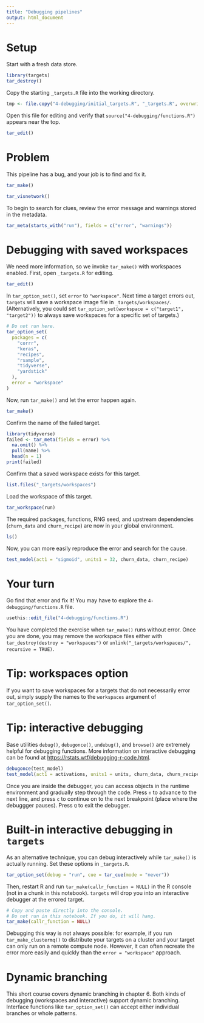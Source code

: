 ```yaml
---
title: "Debugging pipelines"
output: html_document
---
```


# Setup

Start with a fresh data store.

```r
library(targets)
tar_destroy()
```

Copy the starting `_targets.R` file into the working directory.

```r
tmp <- file.copy("4-debugging/initial_targets.R", "_targets.R", overwrite = TRUE)
```

Open this file for editing and verify that `source("4-debugging/functions.R")` appears near the top.

```r
tar_edit()
```

# Problem

This pipeline has a bug, and your job is to find and fix it.

```r
tar_make()
```

```r
tar_visnetwork()
```

To begin to search for clues, review the error message and warnings stored in the metadata.

```r
tar_meta(starts_with("run"), fields = c("error", "warnings"))
```

# Debugging with saved workspaces

We need more information, so we invoke `tar_make()` with workspaces enabled. First, open `_targets.R` for editing.

```r
tar_edit()
```

In `tar_option_set()`, set `error` to `"workspace"`. Next time a target errors out, `targets` will save a workspace image file in `_targets/workspaces/`. (Alternatively, you could set `tar_option_set(workspace = c("target1", "target2"))` to always save workspaces for a specific set of targets.)

```r
# Do not run here.
tar_option_set(
  packages = c(
    "corrr",
    "keras",
    "recipes",
    "rsample",
    "tidyverse",
    "yardstick"
  ),
  error = "workspace"
)
```

Now, run `tar_make()` and let the error happen again.

```r
tar_make()
```

Confirm the name of the failed target.

```r
library(tidyverse)
failed <- tar_meta(fields = error) %>%
  na.omit() %>%
  pull(name) %>%
  head(n = 1)
print(failed)
```

Confirm that a saved workspace exists for this target.

```r
list.files("_targets/workspaces")
```

Load the workspace of this target.

```r
tar_workspace(run)
```

The required packages, functions, RNG seed, and upstream dependencies (`churn_data` and `churn_recipe`) are now in your global environment.

```r
ls()
```

Now, you can more easily reproduce the error and search for the cause.

```r
test_model(act1 = "sigmoid", units1 = 32, churn_data, churn_recipe)
```

# Your turn

Go find that error and fix it! You may have to explore the `4-debugging/functions.R` file.

```r
usethis::edit_file("4-debugging/functions.R")
```

You have completed the exercise when `tar_make()` runs without error. Once you are done, you may remove the workspace files either with `tar_destroy(destroy = "workspaces")` or `unlink("_targets/workspaces/", recursive = TRUE)`.

# Tip: workspaces option

If you want to save workspaces for a targets that do not necessarily error out, simply supply the names to the `workspaces` argument of `tar_option_set()`.

# Tip: interactive debugging

Base utilities `debug()`, `debugonce()`, `undebug()`, and `browse()` are extremely helpful for debugging functions. More information on interactive debugging can be found at <https://rstats.wtf/debugging-r-code.html>.

```r
debugonce(test_model)
test_model(act1 = activations, units1 = units, churn_data, churn_recipe)
```

Once you are inside the debugger, you can access objects in the runtime environment and gradually step through the code. Press `n` to advance to the next line, and press `c` to continue on to the next breakpoint (place where the debuggger pauses). Press `Q` to exit the debugger.

# Built-in interactive debugging in `targets`

As an alternative technique, you can debug interactively while `tar_make()` is actually running. Set these options in `_targets.R`.

```r
tar_option_set(debug = "run", cue = tar_cue(mode = "never"))
```

Then, restart R and run `tar_make(callr_function = NULL)` in the R console (not in a chunk in this notebook). `targets` will drop you into an interactive debugger at the errored target. 

```r
# Copy and paste directly into the console.
# Do not run in this notebook. If you do, it will hang.
tar_make(callr_function = NULL)
```

Debugging this way is not always possible: for example, if you run `tar_make_clustermq()` to distribute your targets on a cluster and your target can only run on a remote compute node. However, it can often recreate the error more easily and quickly than the `error = "workspace"` approach.

# Dynamic branching

This short course covers dynamic branching in chapter 6. Both kinds of debugging (workspaces and interactive) support dynamic branching. Interface functions like `tar_option_set()` can accept either individual branches or whole patterns.
